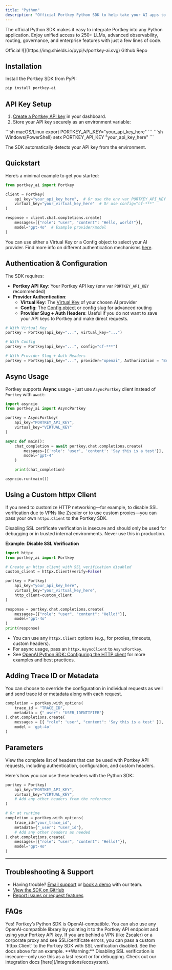 ```yaml
---
title: "Python"
description: "Official Portkey Python SDK to help take your AI apps to production"
---
```


The official Python SDK makes it easy to integrate Portkey into any Python application. Enjoy unified access to 250+ LLMs, advanced observability, routing, governance, and enterprise features with just a few lines of code.


<CardGroup cols={3}>
<Card horizontal icon="badge-check">Official</Card>
<Card horizontal icon="python" href="https://pypi.org/project/portkey-ai"> ![](https://img.shields.io/pypi/v/portkey-ai.svg) </Card>
<Card horizontal icon="github" href="https://github.com/Portkey-AI/portkey-python-sdk"> Github Repo </Card>
</CardGroup>

## Installation

Install the Portkey SDK from PyPI:

```bash
pip install portkey-ai
```

## API Key Setup

1. [Create a Portkey API key](https://app.portkey.ai) in your dashboard.
2. Store your API key securely as an environment variable:

<CodeGroup>
```sh macOS/Linux
export PORTKEY_API_KEY="your_api_key_here"
```
```sh Windows(PowerShell)
setx PORTKEY_API_KEY "your_api_key_here"
```
</CodeGroup>

<Info>The SDK automatically detects your API key from the environment.</Info>

## Quickstart

Here’s a minimal example to get you started:

```python
from portkey_ai import Portkey

client = Portkey(
    api_key="your_api_key_here",  # Or use the env var PORTKEY_API_KEY
    virtual_key="your_virtual_key_here"  # Or use config="cf-***"
)

response = client.chat.completions.create(
    messages=[{"role": "user", "content": "Hello, world!"}],
    model="gpt-4o"  # Example provider/model
)
```

<Info> You can use either a Virtual Key or a Config object to select your AI provider. Find more info on different authentication mechanisms [here](/api-reference/inference-api/headers#provider-authentication).</Info>

## Authentication & Configuration

The SDK requires:
- **Portkey API Key**: Your Portkey API key (env var `PORTKEY_API_KEY` recommended)
- **Provider Authentication**:
  - **Virtual Key**: The [Virtual Key](/product/ai-gateway/virtual-keys#using-virtual-keys) of your chosen AI provider
  - **Config**: The [Config object](/api-reference/inference-api/config-object) or config slug for advanced routing
  - **Provider Slug + Auth Headers**: Useful if you do not want to save your API keys to Portkey and make direct requests.

```python
# With Virtual Key
portkey = Portkey(api_key="...", virtual_key="...")

# With Config
portkey = Portkey(api_key="...", config="cf-***")

# With Provider Slug + Auth Headers
portkey = Portkey(api_key="...", provider="openai", Authorization = "Bearer OPENAI_API_KEY")
```

## Async Usage

Portkey supports **Async** usage - just use `AsyncPortkey` client instead of `Portkey` with `await`:


```py Python
import asyncio
from portkey_ai import AsyncPortkey

portkey = AsyncPortkey(
    api_key="PORTKEY_API_KEY",
    virtual_key="VIRTUAL_KEY"
)

async def main():
    chat_completion = await portkey.chat.completions.create(
        messages=[{'role': 'user', 'content': 'Say this is a test'}],
        model='gpt-4'
    )

    print(chat_completion)

asyncio.run(main())
```

## Using a Custom httpx Client

If you need to customize HTTP networking—for example, to disable SSL verification due to VPNs like Zscaler or to use custom proxies—you can pass your own `httpx.Client` to the Portkey SDK.

<Warning>Disabling SSL certificate verification is insecure and should only be used for debugging or in trusted internal environments. Never use this in production.</Warning>

**Example: Disable SSL Verification**
```python
import httpx
from portkey_ai import Portkey

# Create an httpx client with SSL verification disabled
custom_client = httpx.Client(verify=False)

portkey = Portkey(
    api_key="your_api_key_here",
    virtual_key="your_virtual_key_here",
    http_client=custom_client
)

response = portkey.chat.completions.create(
    messages=[{"role": "user", "content": "Hello!"}],
    model="gpt-4o"
)
print(response)
```

- You can use any `httpx.Client` options (e.g., for proxies, timeouts, custom headers).
- For async usage, pass an `httpx.AsyncClient` to `AsyncPortkey`.
- See [OpenAI Python SDK: Configuring the HTTP client](https://github.com/openai/openai-python#configuring-the-http-client) for more examples and best practices.

## Adding Trace ID or Metadata

You can choose to override the configuration in individual requests as well and send trace id or metadata along with each request.

```python
completion = portkey.with_options(
    trace_id = "TRACE_ID",
    metadata = {"_user": "USER_IDENTIFIER"}
).chat.completions.create(
    messages = [{ "role": 'user', "content": 'Say this is a test' }],
    model = 'gpt-4o'
)
```

## Parameters

<Card title="List of All Headers" icon="list" href="/api-reference/inference-api/headers#list-of-all-headers">
  View the complete list of headers that can be used with Portkey API requests, including authentication, configuration, and custom headers.
</Card>

Here's how you can use these headers with the Python SDK:

```python
portkey = Portkey(
    api_key="PORTKEY_API_KEY",
    virtual_key="VIRTUAL_KEY",
    # Add any other headers from the reference
)

# Or at runtime
completion = portkey.with_options(
    trace_id="your_trace_id",
    metadata={"_user": "user_id"},
    # Add any other headers as needed
).chat.completions.create(
    messages=[{"role": "user", "content": "Hello!"}],
    model="gpt-4o"
)
```

---

## Troubleshooting & Support

- Having trouble? [Email support](mailto:support@portkey.ai) or [book a demo](https://portkey.sh/demo-15) with our team.
- [View the SDK on GitHub](https://github.com/Portkey-AI/portkey-python-sdk)
- [Report issues or request features](https://github.com/Portkey-AI/portkey-python-sdk/issues)

## FAQs

<AccordionGroup>
<Accordion title="Can I use this SDK with OpenAI-compatible code?">
Yes! Portkey’s Python SDK is OpenAI-compatible. You can also use any OpenAI-compatible library by pointing it to the Portkey API endpoint and using your Portkey API key.
</Accordion>
<Accordion title="How do I fix CERTIFICATE_VERIFY_FAILED or SSL errors?">
If you are behind a VPN (like Zscaler) or a corporate proxy and see SSL/certificate errors, you can pass a custom `httpx.Client` to the Portkey SDK with SSL verification disabled. See the docs above for an example. **Warning:** Disabling SSL verification is insecure—only use this as a last resort or for debugging.
</Accordion>
<Accordion title="Where can I find more examples?">
Check out our integration docs [here](/integrations/ecosystem).
</Accordion>
</AccordionGroup>